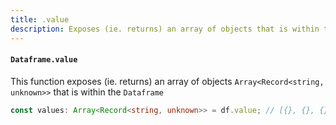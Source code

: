 ```yaml
---
title: .value
description: Exposes (ie. returns) an array of objects that is within the dataframe
---
```


#### `Dataframe.value`

This function exposes (ie. returns) an array of objects `Array<Record<string, unknown>>` that is within the `Dataframe`

```typescript
const values: Array<Record<string, unknown>> = df.value; // [{}, {}, {}, ...]
```
